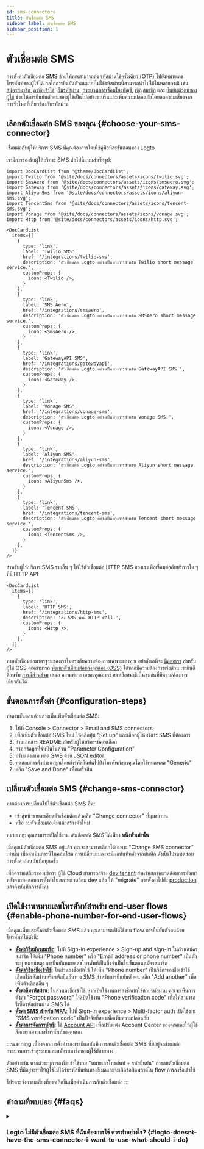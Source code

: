 ```yaml
---
id: sms-connectors
title: ตัวเชื่อมต่อ SMS
sidebar_label: ตัวเชื่อมต่อ SMS
sidebar_position: 1
---
```


# ตัวเชื่อมต่อ SMS

การตั้งค่าตัวเชื่อมต่อ SMS ช่วยให้คุณสามารถส่ง [รหัสผ่านใช้ครั้งเดียว (OTP)](https://auth.wiki/otp) ไปยังหมายเลขโทรศัพท์ของผู้ใช้ได้ กลไกการยืนยันตัวตนแบบไม่ใช้รหัสผ่านนี้สามารถนำไปใช้ในหลายกรณี เช่น [สมัครสมาชิก](/end-user-flows/sign-up-and-sign-in/sign-up), [ลงชื่อเข้าใช้](/end-user-flows/sign-up-and-sign-in/sign-in), [ลืมรหัสผ่าน](/end-user-flows/sign-up-and-sign-in/reset-password), [กระบวนการเชื่อมโยงบัญชี](/end-user-flows/sign-up-and-sign-in/social-sign-in#account-linking), [เชิญสมาชิก](/end-user-flows/organization-experience/invite-organization-members) และ [ยืนยันตัวตนของผู้ใช้](/end-user-flows/security-verification) ช่วยให้การยืนยันตัวตนของผู้ใช้เป็นไปอย่างราบรื่นและเพิ่มความปลอดภัยโดยลดความเสี่ยงจากการรั่วไหลที่เกี่ยวข้องกับรหัสผ่าน

## เลือกตัวเชื่อมต่อ SMS ของคุณ \{#choose-your-sms-connector}

เชื่อมต่อกับผู้ให้บริการ SMS ที่คุณต้องการโดยใช้คู่มือทีละขั้นตอนของ Logto

เรามีการรองรับผู้ให้บริการ SMS ต่อไปนี้แบบสำเร็จรูป:

```mdx-code-block
import DocCardList from '@theme/DocCardList';
import Twilio from '@site/docs/connectors/assets/icons/twilio.svg';
import SmsAero from '@site/docs/connectors/assets/icons/smsaero.svg';
import Gateway from '@site/docs/connectors/assets/icons/gateway.svg';
import AliyunSms from '@site/docs/connectors/assets/icons/aliyun-sms.svg';
import TencentSms from '@site/docs/connectors/assets/icons/tencent-sms.svg';
import Vonage from '@site/docs/connectors/assets/icons/vonage.svg';
import Http from '@site/docs/connectors/assets/icons/http.svg';

<DocCardList
  items={[
    {
      type: 'link',
      label: 'Twilio SMS',
      href: '/integrations/twilio-sms',
      description: 'ตัวเชื่อมต่อ Logto อย่างเป็นทางการสำหรับ Twilio short message service.',
      customProps: {
        icon: <Twilio />,
      }
    },
    {
      type: 'link',
      label: 'SMS Aero',
      href: '/integrations/smsaero',
      description: 'ตัวเชื่อมต่อ Logto อย่างเป็นทางการสำหรับ SMSAero short message service.',
      customProps: {
        icon: <SmsAero />,
      }
    },
    {
      type: 'link',
      label: 'GatewayAPI SMS',
      href: '/integrations/gatewayapi',
      description: 'ตัวเชื่อมต่อ Logto อย่างเป็นทางการสำหรับ GatewayAPI SMS.',
      customProps: {
        icon: <Gateway />,
      }
    },
    {
      type: 'link',
      label: 'Vonage SMS',
      href: '/integrations/vonage-sms',
      description: 'ตัวเชื่อมต่อ Logto อย่างเป็นทางการสำหรับ Vonage SMS.',
      customProps: {
        icon: <Vonage />,
      }
    },
    {
      type: 'link',
      label: 'Aliyun SMS',
      href: '/integrations/aliyun-sms',
      description: 'ตัวเชื่อมต่อ Logto อย่างเป็นทางการสำหรับ Aliyun short message service.',
      customProps: {
        icon: <AliyunSms />,
      }
    },
    {
      type: 'link',
      label: 'Tencent SMS',
      href: '/integrations/tencent-sms',
      description: 'ตัวเชื่อมต่อ Logto อย่างเป็นทางการสำหรับ Tencent short message service.',
      customProps: {
        icon: <TencentSms />,
      }
    },
  ]}
/>
```

สำหรับผู้ให้บริการ SMS รายอื่น ๆ ให้ใช้ตัวเชื่อมต่อ HTTP SMS ของเราเพื่อเชื่อมต่อกับบริการใด ๆ ที่มี HTTP API

```mdx-code-block
<DocCardList
  items={[
    {
      type: 'link',
      label: 'HTTP SMS',
      href: '/integrations/http-sms',
      description: 'ส่ง SMS ผ่าน HTTP call.',
      customProps: {
        icon: <Http />,
      }
    },
  ]}
/>
```

หากตัวเชื่อมต่อมาตรฐานของเราไม่ตรงกับความต้องการเฉพาะของคุณ อย่าลังเลที่จะ [ติดต่อเรา](https://feedback.logto.io/roadmap) สำหรับผู้ใช้ OSS คุณสามารถ [พัฒนาตัวเชื่อมต่อของคุณเอง (OSS)](/logto-oss/develop-your-connector/implement-connectors#build-a-passwordless-connector) ได้หากมีความต้องการเร่งด่วน เรายินดีต้อนรับ [การมีส่วนร่วม](/logto-oss/contribution) เสมอ ความพยายามของคุณอาจช่วยเหลือสมาชิกในชุมชนที่มีความต้องการเดียวกันได้

## ขั้นตอนการตั้งค่า \{#configuration-steps}

ทำตามขั้นตอนด้านล่างเพื่อเพิ่มตัวเชื่อมต่อ SMS:

1. ไปที่ <CloudLink to="/connectors/passwordless">Console > Connector > Email and SMS connectors</CloudLink>
2. เพื่อเพิ่มตัวเชื่อมต่อ SMS ใหม่ ให้คลิกปุ่ม "Set up" และเลือกผู้ให้บริการ SMS ที่ต้องการ
3. อ่านเอกสาร README สำหรับผู้ให้บริการที่คุณเลือก
4. กรอกข้อมูลที่จำเป็นในส่วน "Parameter Configuration"
5. ปรับแต่งเทมเพลต SMS ด้วย JSON editor
6. ทดสอบการตั้งค่าของคุณโดยส่งรหัสยืนยันไปยังโทรศัพท์ของคุณโดยใช้เทมเพลต "Generic"
7. คลิก "Save and Done" เพื่อเสร็จสิ้น

## เปลี่ยนตัวเชื่อมต่อ SMS \{#change-sms-connector}

หากต้องการเปลี่ยนไปใช้ตัวเชื่อมต่อ SMS อื่น:

- เข้าสู่หน้ารายละเอียดตัวเชื่อมต่อแล้วคลิก "Change connector" ที่มุมขวาบน
- หรือ ลบตัวเชื่อมต่อเดิมแล้วสร้างตัวใหม่

หมายเหตุ: คุณสามารถเปิดใช้งาน _ตัวเชื่อมต่อ SMS_ ได้เพียง **หนึ่งตัวเท่านั้น**

เมื่อคุณมีตัวเชื่อมต่อ SMS อยู่แล้ว คุณจะสามารถเลือกได้เฉพาะ "Change SMS connector" เท่านั้น เมื่อดำเนินการนี้ในคอนโซล การเปลี่ยนแปลงจะมีผลทันทีหลังจากบันทึก ดังนั้นโปรดทดสอบการตั้งค่าก่อนบันทึกทุกครั้ง

เพื่อความเสถียรของบริการ ผู้ใช้ Cloud สามารถสร้าง [dev tenant](/logto-cloud/tenant-settings#development) สำหรับสภาพแวดล้อมการพัฒนา หลังจากทดสอบการตั้งค่าในสภาพแวดล้อม dev แล้ว ให้ "migrate" การตั้งค่าไปยัง [production](/logto-cloud/tenant-settings#production) แล้วจึงบันทึกการตั้งค่า

## เปิดใช้งานหมายเลขโทรศัพท์สำหรับ end-user flows \{#enable-phone-number-for-end-user-flows}

เมื่อคุณเพิ่มและตั้งค่าตัวเชื่อมต่อ SMS แล้ว คุณสามารถเปิดใช้งาน flow การยืนยันตัวตนด้วยโทรศัพท์ได้ดังนี้:

- [**ตั้งค่าวิธีสมัครสมาชิก**](/end-user-flows/sign-up-and-sign-in/sign-up): ไปที่ <CloudLink to="/sign-in-experience/sign-up-and-sign-in">Sign-in experience > Sign-up and sign-in</CloudLink> ในส่วนสมัครสมาชิก ให้เพิ่ม "Phone number" หรือ "Email address or phone number" เป็นตัวระบุ หมายเหตุ: การยืนยันหมายเลขโทรศัพท์เป็นสิ่งจำเป็นในขั้นตอนสมัครสมาชิก
- [**ตั้งค่าวิธีลงชื่อเข้าใช้**](/end-user-flows/sign-up-and-sign-in/sign-in): ในส่วนลงชื่อเข้าใช้ ให้เพิ่ม "Phone number" เป็นวิธีการลงชื่อเข้าใช้ เลือกใช้รหัสผ่านหรือรหัสยืนยันทาง SMS สำหรับการยืนยันตัวตน คลิก "Add another" เพื่อเพิ่มตัวเลือกอื่น ๆ
- [**ตั้งค่าลืมรหัสผ่าน**](/end-user-flows/sign-up-and-sign-in/reset-password): ในส่วนลงชื่อเข้าใช้ หากเปิดใช้งานการลงชื่อเข้าใช้ด้วยรหัสผ่าน คุณจะเห็นการตั้งค่า "Forgot password" ให้เปิดใช้งาน "Phone verification code" เพื่อให้สามารถรีเซ็ตรหัสผ่านผ่าน SMS ได้
- [**ตั้งค่า SMS สำหรับ MFA**](/end-user-flows/mfa/sms-mfa): ไปที่ <CloudLink to="/mfa">Sign-in experience > Multi-factor auth</CloudLink> เปิดใช้งาน "SMS verification code" เป็นปัจจัยที่สองเพื่อเพิ่มความปลอดภัย
- [**ตั้งค่าการจัดการบัญชี**](/end-user-flows/account-settings/by-account-api#manage-phone): ใช้ [Account API](/end-user-flows/account-settings/by-account-api) เพื่อปรับแต่ง Account Center ของคุณและให้ผู้ใช้จัดการหมายเลขโทรศัพท์ของตนเอง

:::warning
เนื่องจากการตั้งค่าของเรามีผลทันที การลบตัวเชื่อมต่อ SMS ที่มีอยู่จะส่งผลต่อกระบวนการเข้าสู่ระบบและสมัครสมาชิกของผู้ใช้ปลายทาง

ตัวอย่างเช่น หากตัวระบุการลงชื่อเข้าใช้รวม "หมายเลขโทรศัพท์ + รหัสยืนยัน" การลบตัวเชื่อมต่อ SMS ที่มีอยู่จะทำให้ผู้ใช้ไม่ได้รับรหัสยืนยันทางอีเมลและจะเกิดข้อผิดพลาดใน flow การลงชื่อเข้าใช้

โปรดระวังความเสี่ยงที่อาจเกิดขึ้นเมื่อดำเนินการกับตัวเชื่อมต่อ
:::

## คำถามที่พบบ่อย \{#faqs}

<details>
<summary>

### Logto ไม่มีตัวเชื่อมต่อ SMS ที่ฉันต้องการใช้ ควรทำอย่างไร? \{#logto-doesnt-have-the-sms-connector-i-want-to-use-what-should-i-do}

</summary>

เรายังคงพัฒนาตัวเชื่อมต่อเพิ่มเติม หากคุณต้องการตัวเลือกอื่น ๆ แจ้งความต้องการของคุณใน Discord และส่ง Feature Request ที่ [GitHub](https://github.com/logto-io/logto/issues) หากต้องการความช่วยเหลือเพิ่มเติม คุณสามารถ [ติดต่อเราทางอีเมล](mailto:contact@logto.io) ได้เช่นกัน

สำหรับผู้ใช้ Logto แบบ open-source เรามีวิธีสร้างตัวเชื่อมต่อที่ขยายได้ง่าย ช่วยให้คุณ [ปรับแต่งตัวเชื่อมต่อของคุณเอง](/logto-oss/develop-your-connector) ตามกรณีการใช้งานเฉพาะของคุณ คุณสามารถส่ง pull request มายัง Logto ได้เสมอ เพื่อให้สมาชิกในชุมชนคนอื่น ๆ ได้รับประโยชน์จากผลงานของคุณด้วย

</details>
